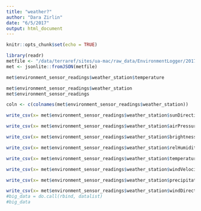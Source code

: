 ```yaml
---
title: "weather?"
author: "Dara Zirlin"
date: "6/5/2017"
output: html_document
---
```


```r
knitr::opts_chunk$set(echo = TRUE)
```

```r
library(readr)
metfile <- "/data/terraref/sites/ua-mac/raw_data/EnvironmentLogger/2017-05-31/2017-05-31_12-19-38_environmentlogger.json"
met <- jsonlite::fromJSON(metfile)

met$environment_sensor_readings$weather_station$temperature

met$environment_sensor_readings$weather_station
met$environment_sensor_readings

coln <- c(colnames(met$environment_sensor_readings$weather_station))

write_csv(x= met$environment_sensor_readings$weather_station$sunDirection,path="weatherData/sunDirection.csv")

write_csv(x= met$environment_sensor_readings$weather_station$airPressure,path="weatherData/airPressure.csv")

write_csv(x= met$environment_sensor_readings$weather_station$brightness,path="weatherData/brightness.csv")

write_csv(x= met$environment_sensor_readings$weather_station$relHumidity,path="weatherData/srelHumidity.csv")

write_csv(x= met$environment_sensor_readings$weather_station$temperature,path="weatherData/temperature.csv")

write_csv(x= met$environment_sensor_readings$weather_station$windVelocity,path="weatherData/windVelocity.csv")

write_csv(x= met$environment_sensor_readings$weather_station$precipitation,path="weatherData/precipitation.csv")

write_csv(x= met$environment_sensor_readings$weather_station$windDirection,path="weatherData/windDirection.csv")
#big_data = do.call(rbind, datalist)
#big_data
```
